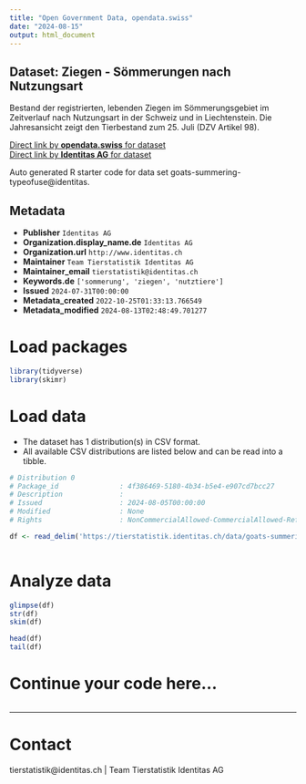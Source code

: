 ```yaml
---
title: "Open Government Data, opendata.swiss"
date: "2024-08-15"
output: html_document
---
```


## Dataset: Ziegen - Sömmerungen nach Nutzungsart

Bestand der registrierten, lebenden Ziegen im Sömmerungsgebiet im Zeitverlauf nach Nutzungsart in der Schweiz und in Liechtenstein. Die Jahresansicht zeigt den Tierbestand zum 25. Juli (DZV Artikel 98).

[Direct link by **opendata.swiss** for dataset](https://opendata.swiss/de/dataset/ziegen-sommerungen-nach-nutzungsart)<br>
[Direct link by **Identitas AG** for dataset](https://tierstatistik.identitas.ch/)

Auto generated R starter code for data set goats-summering-typeofuse@identitas.

## Metadata

- **Publisher** `Identitas AG`
- **Organization.display_name.de** `Identitas AG`
- **Organization.url** `http://www.identitas.ch`
- **Maintainer** `Team Tierstatistik Identitas AG`
- **Maintainer_email** `tierstatistik@identitas.ch`
- **Keywords.de** `['sommerung', 'ziegen', 'nutztiere']`
- **Issued** `2024-07-31T00:00:00`
- **Metadata_created** `2022-10-25T01:33:13.766549`
- **Metadata_modified** `2024-08-13T02:48:49.701277`


# Load packages

```r

library(tidyverse)
library(skimr)

```

# Load data

-   The dataset has 1 distribution(s) in CSV format.
-   All available CSV distributions are listed below and can be read into a tibble.

```r

# Distribution 0
# Package_id               : 4f386469-5180-4b34-b5e4-e907cd7bcc27
# Description              : 
# Issued                   : 2024-08-05T00:00:00
# Modified                 : None
# Rights                   : NonCommercialAllowed-CommercialAllowed-ReferenceRequired

df <- read_delim('https://tierstatistik.identitas.ch/data/goats-summering-typeofuse.csv')



```

# Analyze data

```r

glimpse(df)
str(df)
skim(df)

head(df)
tail(df)

```

# Continue your code here...

```r

```

------------------------------------------------------------------------

# Contact

tierstatistik@identitas.ch | Team Tierstatistik Identitas AG
